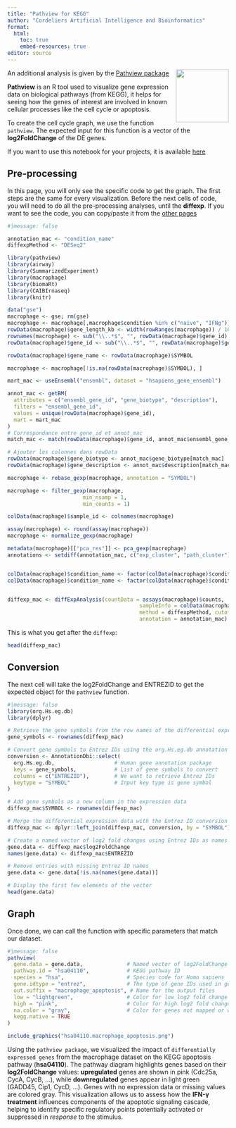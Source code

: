 ```yaml
---
title: "Pathview for KEGG"
author: "Cordeliers Artificial Intelligence and Bioinformatics"
format: 
  html:
    toc: true
    embed-resources: true
editor: source
---
```

<img src="../man/figures/CAIBI.png" align="right" alt="" width="120" />

An additional analysis is given by the [Pathview package](https://bioconductor.org/packages/release/bioc/html/pathview.html)

**Pathview** is an R tool used to visualize gene expression data on biological pathways (from KEGG), it helps for seeing how the genes of interest are involved in known cellular processes like the cell cycle or apoptosis.

To create the cell cycle graph, we use the function `pathview`. The expected input for this function is a vector of the **log2FoldChange** of the DE genes. 

If you want to use this notebook for your projects, it is available [here](https://github.com/crcordeliers/CAIBIrnaseq/blob/dev/vignettes/pathview.Rmd)


## Pre-processing

In this page, you will only see the specific code to get the graph. The first steps are the same for every visualization. Before the next cells of code, you will need to do all the pre-processing analyses, until the **diffexp**. If you want to see the code, you can copy/paste it from the [other pages](https://crcordeliers.github.io/CAIBIrnaseq/articles/venn.html)

```r
#|message: false

annotation_mac <- "condition_name"
diffexpMethod <- "DESeq2"

library(pathview)
library(airway)
library(SummarizedExperiment)
library(macrophage)
library(biomaRt)
library(CAIBIrnaseq)
library(knitr)

data("gse")
macrophage <- gse; rm(gse)
macrophage <- macrophage[,macrophage$condition %in% c("naive", "IFNg")]
rowData(macrophage)$gene_length_kb <- width(rowRanges(macrophage)) / 1000
rownames(macrophage) <- sub("\\..*$", "", rowData(macrophage)$gene_id)
rowData(macrophage)$gene_id <- sub("\\..*$", "", rowData(macrophage)$gene_id)

rowData(macrophage)$gene_name <- rowData(macrophage)$SYMBOL

macrophage <- macrophage[!is.na(rowData(macrophage)$SYMBOL), ]

mart_mac <- useEnsembl("ensembl", dataset = "hsapiens_gene_ensembl")

annot_mac <- getBM(
  attributes = c("ensembl_gene_id", "gene_biotype", "description"),
  filters = "ensembl_gene_id",
  values = unique(rowData(macrophage)$gene_id),
  mart = mart_mac
)
# Correspondance entre gene_id et annot_mac
match_mac <- match(rowData(macrophage)$gene_id, annot_mac$ensembl_gene_id)

# Ajouter les colonnes dans rowData
rowData(macrophage)$gene_biotype <- annot_mac$gene_biotype[match_mac]
rowData(macrophage)$gene_description <- annot_mac$description[match_mac]

macrophage <- rebase_gexp(macrophage, annotation = "SYMBOL")

macrophage <- filter_gexp(macrophage,
                        min_nsamp = 1, 
                        min_counts = 1)

colData(macrophage)$sample_id <- colnames(macrophage)

assay(macrophage) <- round(assay(macrophage))
macrophage <- normalize_gexp(macrophage)

metadata(macrophage)[["pca_res"]] <- pca_gexp(macrophage)
annotations <- setdiff(annotation_mac, c("exp_cluster", "path_cluster"))


colData(macrophage)$condition_name <- factor(colData(macrophage)$condition_name)
colData(macrophage)$condition_name <- factor(colData(macrophage)$condition_name, levels = c("IFNg", "naive"))


diffexp_mac <- diffExpAnalysis(countData = assays(macrophage)$counts,
                                          sampleInfo = colData(macrophage),
                                          method = diffexpMethod, cutoff = 10,
                                          annotation = annotation_mac)

```
This is what you get after the `diffexp`:
```r
head(diffexp_mac)
```
## Conversion

The next cell will take the log2FoldChange and ENTREZID to get the expected object for the `pathview` function. 

```r
#|message: false
library(org.Hs.eg.db)
library(dplyr)

# Retrieve the gene symbols from the row names of the differential expression data
gene_symbols <- rownames(diffexp_mac)

# Convert gene symbols to Entrez IDs using the org.Hs.eg.db annotation database
conversion <- AnnotationDbi::select(
  org.Hs.eg.db,                   # Human gene annotation package
  keys = gene_symbols,            # List of gene symbols to convert
  columns = c("ENTREZID"),        # We want to retrieve Entrez IDs
  keytype = "SYMBOL"              # Input key type is gene symbol
)

# Add gene symbols as a new column in the expression data
diffexp_mac$SYMBOL <- rownames(diffexp_mac)

# Merge the differential expression data with the Entrez ID conversion table
diffexp_mac <- dplyr::left_join(diffexp_mac, conversion, by = "SYMBOL")

# Create a named vector of log2 fold changes using Entrez IDs as names
gene.data <- diffexp_mac$log2FoldChange
names(gene.data) <- diffexp_mac$ENTREZID

# Remove entries with missing Entrez ID names
gene.data <- gene.data[!is.na(names(gene.data))]

# Display the first few elements of the vector
head(gene.data)

```

## Graph

Once done, we can call the function with specific parameters that match our dataset. 

```r
#|message: false
pathview(
  gene.data = gene.data,              # Named vector of log2FoldChange values for DE genes 
  pathway.id = "hsa04110",            # KEGG pathway ID
  species = "hsa",                    # Species code for Homo sapiens
  gene.idtype = "entrez",             # The type of gene IDs used in gene.data
  out.suffix = "macrophage_apoptosis", # Name for the output files 
  low = "lightgreen",                 # Color for low log2 fold change values
  high = "pink",                      # Color for high log2 fold change values
  na.color = "gray",                  # Color for genes not mapped or without data
  kegg.native = TRUE                  
)
```

```r
include_graphics("hsa04110.macrophage_apoptosis.png")

```
Using the `pathview package`, we visualized the impact of `differentially expressed genes` from the macrophage dataset on the KEGG apoptosis pathway (**hsa04110**). The pathway diagram highlights genes based on their **log2FoldChange** values: **upregulated** genes are shown in pink (Cdc25a, CycA, CycB, ...), while **downregulated** genes appear in light green (GADD45, Cip1, CycD, ...). Genes with no expression data or missing values are colored gray. This visualization allows us to assess how the **IFN-γ treatment** influences components of the apoptotic signaling cascade, helping to identify specific regulatory points potentially activated or suppressed in *response* to the stimulus.

